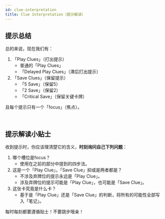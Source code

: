 ```yaml
---
id: clue-interpretation
title: Clue Interpretation（提示解读）
---
```



<BeginnersGuideProgress id="clue-interpretation" />

## 提示总结

总的来说，现在我们有：

1. 「Play Clues」（打出提示）
   - 普通的「Play Clues」
   - 「Delayed Play Clues」（滞后打出提示）
1. 「Save Clues」（保留提示）
   - 「5 Save」（保留5）
   - 「2 Save」（保留2）
   - 「Critical Save」（保留关键卡牌）

且每个提示只有一个「focus」（焦点）。

<br />

## 提示解读小贴士

收到提示时，你应该理清楚它的含义，**时刻询问自己下列问题**：

1. 哪个槽位是focus？
   - 使用在之前的部分中提到的四步法。
1. 这是一个「Play Clue」，「Save Clue」抑或是两者都是？
   - 不涉及弃牌位的提示永远是「Play Clue」。
   - 涉及弃牌位的提示可能是「Play Clue」，也可能是「Save Clue」。
1. 这张卡究竟是什么卡？
   - 基于是「Play Clue」还是「Save Clue」的判断，将所有的可能性全部写入「笔记」。

每时每刻都要遵循贴士！不要跳步哦亲！
